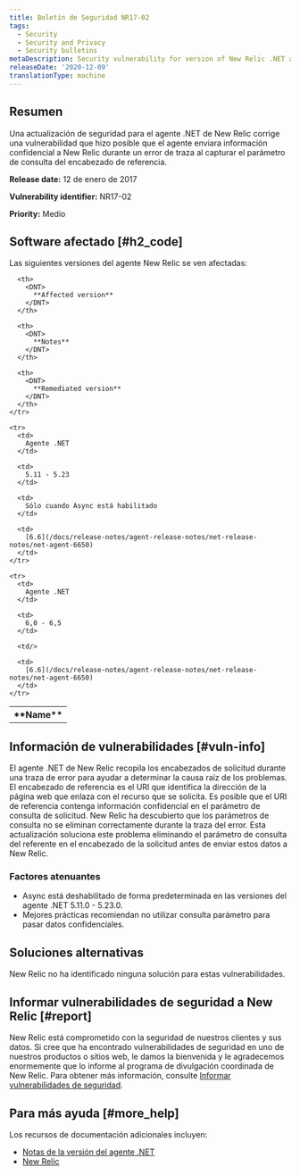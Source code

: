 ```yaml
---
title: Boletín de Seguridad NR17-02
tags:
  - Security
  - Security and Privacy
  - Security bulletins
metaDescription: Security vulnerability for version of New Relic .NET agent.
releaseDate: '2020-12-09'
translationType: machine
---
```


## Resumen

Una actualización de seguridad para el agente .NET de New Relic corrige una vulnerabilidad que hizo posible que el agente enviara información confidencial a New Relic durante un error de traza al capturar el parámetro de consulta del encabezado de referencia.

<DNT>**Release date:**</DNT> 12 de enero de 2017

<DNT>**Vulnerability identifier:**</DNT> NR17-02

<DNT>**Priority:**</DNT> Medio

## Software afectado [#h2_code]

Las siguientes versiones del agente New Relic se ven afectadas:

<table>
  <tbody>
    <tr>
      <th>
        <DNT>
          **Name**
        </DNT>
      </th>

      <th>
        <DNT>
          **Affected version**
        </DNT>
      </th>

      <th>
        <DNT>
          **Notes**
        </DNT>
      </th>

      <th>
        <DNT>
          **Remediated version**
        </DNT>
      </th>
    </tr>

    <tr>
      <td>
        Agente .NET
      </td>

      <td>
        5.11 - 5.23
      </td>

      <td>
        Sólo cuando Async está habilitado
      </td>

      <td>
        [6.6](/docs/release-notes/agent-release-notes/net-release-notes/net-agent-6650)
      </td>
    </tr>

    <tr>
      <td>
        Agente .NET
      </td>

      <td>
        6,0 - 6,5
      </td>

      <td/>

      <td>
        [6.6](/docs/release-notes/agent-release-notes/net-release-notes/net-agent-6650)
      </td>
    </tr>
  </tbody>
</table>

## Información de vulnerabilidades [#vuln-info]

El agente .NET de New Relic recopila los encabezados de solicitud durante una traza de error para ayudar a determinar la causa raíz de los problemas. El encabezado de referencia es el URI que identifica la dirección de la página web que enlaza con el recurso que se solicita. Es posible que el URI de referencia contenga información confidencial en el parámetro de consulta de solicitud. New Relic ha descubierto que los parámetros de consulta no se eliminan correctamente durante la traza del error. Esta actualización soluciona este problema eliminando el parámetro de consulta del referente en el encabezado de la solicitud antes de enviar estos datos a New Relic.

### Factores atenuantes

* Async está deshabilitado de forma predeterminada en las versiones del agente .NET 5.11.0 - 5.23.0.
* Mejores prácticas recomiendan no utilizar consulta parámetro para pasar datos confidenciales.

## Soluciones alternativas

New Relic no ha identificado ninguna solución para estas vulnerabilidades.

## Informar vulnerabilidades de seguridad a New Relic [#report]

New Relic está comprometido con la seguridad de nuestros clientes y sus datos. Si cree que ha encontrado vulnerabilidades de seguridad en uno de nuestros productos o sitios web, le damos la bienvenida y le agradecemos enormemente que lo informe al programa de divulgación coordinada de New Relic. Para obtener más información, consulte [Informar vulnerabilidades de seguridad](/docs/security/new-relic-security/data-privacy/reporting-security-vulnerabilities).

## Para más ayuda [#more_help]

Los recursos de documentación adicionales incluyen:

* [Notas de la versión del agente .NET](/docs/release-notes/agent-release-notes/net-release-notes)
* [New Relic](https://newrelic.com/security)
